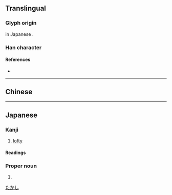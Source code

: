 {{also|堯|尧}}
{{character info/new}}
==Translingual==
{{Han simplified forms|堯|尭|尧|ex=y}}

===Glyph origin===
{{Han simp|堯|f=垚|t=卉}} in Japanese {{w|shinjitai}}.

===Han character===
{{Han char|rn=43|rad=尢|as=05|sn=8|four=|canj=JTHU|ids=⿱卉兀}}

====References====
* {{Han ref|kx=0125.171|hdz=10553.021|uh=5C2D}}

----

==Chinese==
{{zh-see|堯|v}}

----

==Japanese==
{{ja-kanji forms|尭|堯}}

===Kanji===
{{ja-kanji|grade=|rs=尢05|kyu=堯}}

# [[lofty]]

====Readings====
{{ja-readings
|goon=ぎょう
|kanon=ぎょう
|kun=たか-い
}}

===Proper noun===
{{ja-pos|proper|たかし}}

# {{given name|male|lang=ja}}

[[Category:Japanese male given names|たかし]]